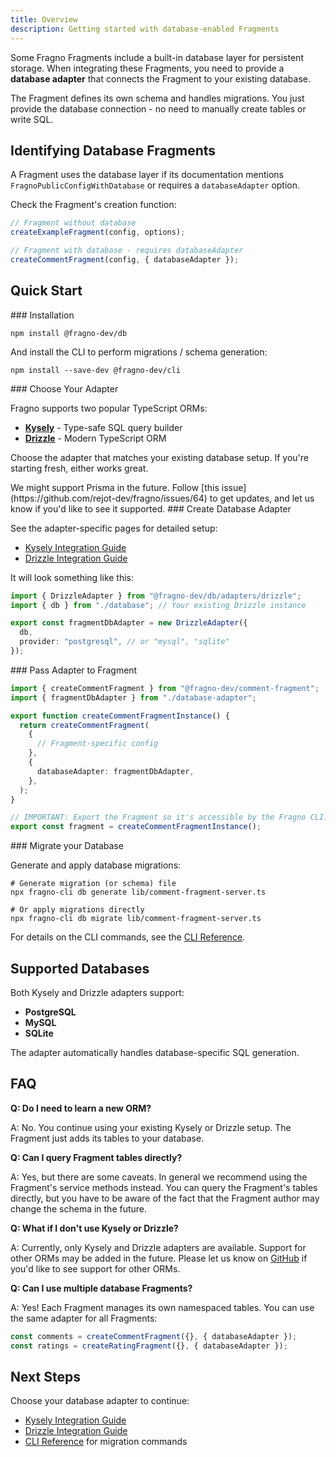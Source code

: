 ```yaml
---
title: Overview
description: Getting started with database-enabled Fragments
---
```



Some Fragno Fragments include a built-in database layer for persistent storage. When integrating
these Fragments, you need to provide a **database adapter** that connects the Fragment to your
existing database.

<Callout title="Fragment Handles Schema" type="info">
  The Fragment defines its own schema and handles migrations. You just provide the database
  connection - no need to manually create tables or write SQL.
</Callout>

## Identifying Database Fragments

A Fragment uses the database layer if its documentation mentions `FragnoPublicConfigWithDatabase` or
requires a `databaseAdapter` option.

Check the Fragment's creation function:

```typescript
// Fragment without database
createExampleFragment(config, options);

// Fragment with database - requires databaseAdapter
createCommentFragment(config, { databaseAdapter });
```

## Quick Start

<Steps>

<Step>
### Installation

```npm
npm install @fragno-dev/db
```

And install the CLI to perform migrations / schema generation:

```npm
npm install --save-dev @fragno-dev/cli
```

</Step>

<Step>
### Choose Your Adapter

Fragno supports two popular TypeScript ORMs:

- **[Kysely](/docs/for-users/database-fragments/kysely)** - Type-safe SQL query builder
- **[Drizzle](/docs/for-users/database-fragments/drizzle)** - Modern TypeScript ORM

Choose the adapter that matches your existing database setup. If you're starting fresh, either works
great.

<Callout title="Prisma Support" type="warn">
  We might support Prisma in the future. Follow [this
  issue](https://github.com/rejot-dev/fragno/issues/64) to get updates, and let us know if you'd
  like to see it supported.
</Callout>

</Step>

<Step>
### Create Database Adapter

See the adapter-specific pages for detailed setup:

- [Kysely Integration Guide](/docs/for-users/database-fragments/kysely)
- [Drizzle Integration Guide](/docs/for-users/database-fragments/drizzle)

It will look something like this:

```typescript title="lib/database-adapter.ts"
import { DrizzleAdapter } from "@fragno-dev/db/adapters/drizzle";
import { db } from "./database"; // Your existing Drizzle instance

export const fragmentDbAdapter = new DrizzleAdapter({
  db,
  provider: "postgresql", // or "mysql", "sqlite"
});
```

</Step>

<Step>
### Pass Adapter to Fragment

```typescript title="lib/comment-fragment-server.ts"
import { createCommentFragment } from "@fragno-dev/comment-fragment";
import { fragmentDbAdapter } from "./database-adapter";

export function createCommentFragmentInstance() {
  return createCommentFragment(
    {
      // Fragment-specific config
    },
    {
      databaseAdapter: fragmentDbAdapter,
    },
  );
}

// IMPORTANT: Export the Fragment so it's accessible by the Fragno CLI.
export const fragment = createCommentFragmentInstance();
```

</Step>

<Step>
### Migrate your Database

Generate and apply database migrations:

```npm
# Generate migration (or schema) file
npx fragno-cli db generate lib/comment-fragment-server.ts

# Or apply migrations directly
npx fragno-cli db migrate lib/comment-fragment-server.ts
```

For details on the CLI commands, see the [CLI Reference](/docs/reference/cli).

</Step>

</Steps>

## Supported Databases

Both Kysely and Drizzle adapters support:

- **PostgreSQL**
- **MySQL**
- **SQLite**

The adapter automatically handles database-specific SQL generation.

## FAQ

**Q: Do I need to learn a new ORM?**

A: No. You continue using your existing Kysely or Drizzle setup. The Fragment just adds its tables
to your database.

**Q: Can I query Fragment tables directly?**

A: Yes, but there are some caveats. In general we recommend using the Fragment's service methods
instead. You can query the Fragment's tables directly, but you have to be aware of the fact that the
Fragment author may change the schema in the future.

**Q: What if I don't use Kysely or Drizzle?**

A: Currently, only Kysely and Drizzle adapters are available. Support for other ORMs may be added in
the future. Please let us know on [GitHub](https://github.com/rejot-dev/fragno/discussions) if you'd
like to see support for other ORMs.

**Q: Can I use multiple database Fragments?**

A: Yes! Each Fragment manages its own namespaced tables. You can use the same adapter for all
Fragments:

```typescript
const comments = createCommentFragment({}, { databaseAdapter });
const ratings = createRatingFragment({}, { databaseAdapter });
```

## Next Steps

Choose your database adapter to continue:

- [Kysely Integration Guide](/docs/for-users/database-fragments/kysely)
- [Drizzle Integration Guide](/docs/for-users/database-fragments/drizzle)
- [CLI Reference](/docs/reference/cli) for migration commands
